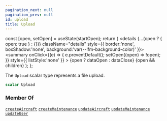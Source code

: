 ```yaml
---
pagination_next: null
pagination_prev: null
id: upload
title: Upload
---
```









  const [open, setOpen] = useState(startOpen);
  return (
    <details {...(open ? { open: true } : {})} className="details" style={{ border:'none', boxShadow:'none', background:'var(--ifm-background-color)' }}>
      <summary
        onClick={(e) => {
          e.preventDefault();
          setOpen((open) => !open);
        }}
        style={{ listStyle:'none' }}
      >
      {open ? dataOpen : dataClose}
      </summary>
      {open && children}
    </details>
  );
};








The `Upload` scalar type represents a file upload.


```graphql
scalar Upload
```








### Member Of

[`createAircraft`](/operations/mutations/create-aircraft.mdx)  <Badge class="badge badge--secondary" text="mutation"/><Bullet />[`createMaintenance`](/operations/mutations/create-maintenance.mdx)  <Badge class="badge badge--secondary" text="mutation"/><Bullet />[`updateAircraft`](/operations/mutations/update-aircraft.mdx)  <Badge class="badge badge--secondary" text="mutation"/><Bullet />[`updateMaintenance`](/operations/mutations/update-maintenance.mdx)  <Badge class="badge badge--secondary" text="mutation"/><Bullet />[`updateUser`](/operations/mutations/update-user.mdx)  <Badge class="badge badge--secondary" text="mutation"/>

